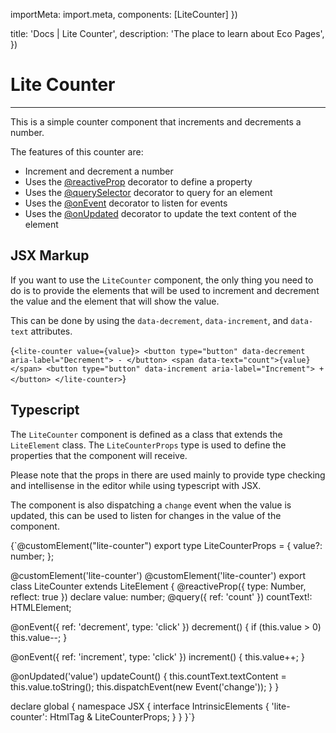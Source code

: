

  importMeta: import.meta,
  components: [LiteCounter]
})

  title: 'Docs | Lite Counter',
  description: 'The place to learn about Eco Pages',
})

# Lite Counter
---

This is a simple counter component that increments and decrements a number. 

The features of this counter are:
- Increment and decrement a number
- Uses the [@reactiveProp](/docs/reactive-prop) decorator to define a property
- Uses the [@querySelector](/docs/query-selector) decorator to query for an element
- Uses the [@onEvent](/docs/on-event) decorator to listen for events
- Uses the [@onUpdated](/docs/on-updated) decorator to update the text content of the element

<LiteCounter value={5} />

## JSX Markup

If you want to use the `LiteCounter` component, the only thing you need to do is to provide the elements that will be used to increment and decrement the value and the element that will show the value.

This can be done by using the `data-decrement`, `data-increment`, and `data-text` attributes.

<CodeBlock lang="jsx">{`<lite-counter value={value}>
  <button type="button" data-decrement aria-label="Decrement">
    -
  </button>
  <span data-text="count">{value}</span>
  <button type="button" data-increment aria-label="Increment">
    +
  </button>
</lite-counter>`}</CodeBlock>

## Typescript

The `LiteCounter` component is defined as a class that extends the `LiteElement` class. The `LiteCounterProps` type is used to define the properties that the component will receive.

Please note that the props in there are used mainly to provide type checking and intellisense in the editor while using typescript with JSX.

The component is also dispatching a `change` event when the value is updated, this can be used to listen for changes in the value of the component.

<CodeBlock lang='typescript'>{`@customElement("lite-counter")
export type LiteCounterProps = {
  value?: number;
};

@customElement('lite-counter')
@customElement('lite-counter')
export class LiteCounter extends LiteElement {
  @reactiveProp({ type: Number, reflect: true }) declare value: number;
  @query({ ref: 'count' }) countText!: HTMLElement;

  @onEvent({ ref: 'decrement', type: 'click' })
  decrement() {
    if (this.value > 0) this.value--;
  }

  @onEvent({ ref: 'increment', type: 'click' })
  increment() {
    this.value++;
  }

  @onUpdated('value')
  updateCount() {
    this.countText.textContent = this.value.toString();
    this.dispatchEvent(new Event('change'));
  }
}

declare global {
  namespace JSX {
    interface IntrinsicElements {
      'lite-counter': HtmlTag & LiteCounterProps;
    }
  }
}`}</CodeBlock>